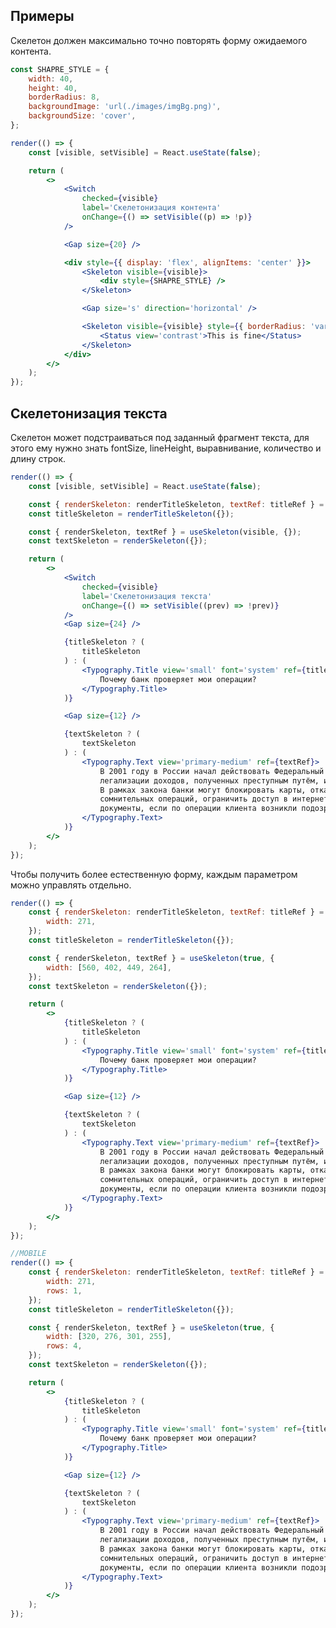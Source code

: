 ## Примеры

Скелетон должен максимально точно повторять форму ожидаемого контента.

```jsx live
const SHAPRE_STYLE = {
    width: 40,
    height: 40,
    borderRadius: 8,
    backgroundImage: 'url(./images/imgBg.png)',
    backgroundSize: 'cover',
};

render(() => {
    const [visible, setVisible] = React.useState(false);

    return (
        <>
            <Switch
                checked={visible}
                label='Скелетонизация контента'
                onChange={() => setVisible((p) => !p)}
            />

            <Gap size={20} />

            <div style={{ display: 'flex', alignItems: 'center' }}>
                <Skeleton visible={visible}>
                    <div style={SHAPRE_STYLE} />
                </Skeleton>

                <Gap size='s' direction='horizontal' />

                <Skeleton visible={visible} style={{ borderRadius: 'var(--border-radius-4)' }}>
                    <Status view='contrast'>This is fine</Status>
                </Skeleton>
            </div>
        </>
    );
});
```

## Скелетонизация текста

Скелетон может подстраиваться под заданный фрагмент текста, для этого ему нужно знать fontSize, lineHeight, выравнивание, количество и длину строк.

```jsx live desktopOnly
render(() => {
    const [visible, setVisible] = React.useState(false);

    const { renderSkeleton: renderTitleSkeleton, textRef: titleRef } = useSkeleton(visible, {});
    const titleSkeleton = renderTitleSkeleton({});

    const { renderSkeleton, textRef } = useSkeleton(visible, {});
    const textSkeleton = renderSkeleton({});

    return (
        <>
            <Switch
                checked={visible}
                label='Скелетонизация текста'
                onChange={() => setVisible((prev) => !prev)}
            />
            <Gap size={24} />

            {titleSkeleton ? (
                titleSkeleton
            ) : (
                <Typography.Title view='small' font='system' ref={titleRef}>
                    Почему банк проверяет мои операции?
                </Typography.Title>
            )}

            <Gap size={12} />

            {textSkeleton ? (
                textSkeleton
            ) : (
                <Typography.Text view='primary-medium' ref={textRef}>
                    В 2001 году в России начал действовать Федеральный закон №115 «О противодействии
                    легализации доходов, полученных преступным путём, и финансированию терроризма».
                    В рамках закона банки могут блокировать карты, отказывать в проведении
                    сомнительных операций, ограничить доступ в интернет-банк или запрашивать
                    документы, если по операции клиента возникли подозрения.
                </Typography.Text>
            )}
        </>
    );
});
```

Чтобы получить более естественную форму, каждым параметром можно управлять отдельно.

```jsx live
render(() => {
    const { renderSkeleton: renderTitleSkeleton, textRef: titleRef } = useSkeleton(true, {
        width: 271,
    });
    const titleSkeleton = renderTitleSkeleton({});

    const { renderSkeleton, textRef } = useSkeleton(true, {
        width: [560, 402, 449, 264],
    });
    const textSkeleton = renderSkeleton({});

    return (
        <>
            {titleSkeleton ? (
                titleSkeleton
            ) : (
                <Typography.Title view='small' font='system' ref={titleRef}>
                    Почему банк проверяет мои операции?
                </Typography.Title>
            )}

            <Gap size={12} />

            {textSkeleton ? (
                textSkeleton
            ) : (
                <Typography.Text view='primary-medium' ref={textRef}>
                    В 2001 году в России начал действовать Федеральный закон №115 «О противодействии
                    легализации доходов, полученных преступным путём, и финансированию терроризма».
                    В рамках закона банки могут блокировать карты, отказывать в проведении
                    сомнительных операций, ограничить доступ в интернет-банк или запрашивать
                    документы, если по операции клиента возникли подозрения.
                </Typography.Text>
            )}
        </>
    );
});

//MOBILE
render(() => {
    const { renderSkeleton: renderTitleSkeleton, textRef: titleRef } = useSkeleton(true, {
        width: 271,
        rows: 1,
    });
    const titleSkeleton = renderTitleSkeleton({});

    const { renderSkeleton, textRef } = useSkeleton(true, {
        width: [320, 276, 301, 255],
        rows: 4,
    });
    const textSkeleton = renderSkeleton({});

    return (
        <>
            {titleSkeleton ? (
                titleSkeleton
            ) : (
                <Typography.Title view='small' font='system' ref={titleRef}>
                    Почему банк проверяет мои операции?
                </Typography.Title>
            )}

            <Gap size={12} />

            {textSkeleton ? (
                textSkeleton
            ) : (
                <Typography.Text view='primary-medium' ref={textRef}>
                    В 2001 году в России начал действовать Федеральный закон №115 «О противодействии
                    легализации доходов, полученных преступным путём, и финансированию терроризма».
                    В рамках закона банки могут блокировать карты, отказывать в проведении
                    сомнительных операций, ограничить доступ в интернет-банк или запрашивать
                    документы, если по операции клиента возникли подозрения.
                </Typography.Text>
            )}
        </>
    );
});
```
